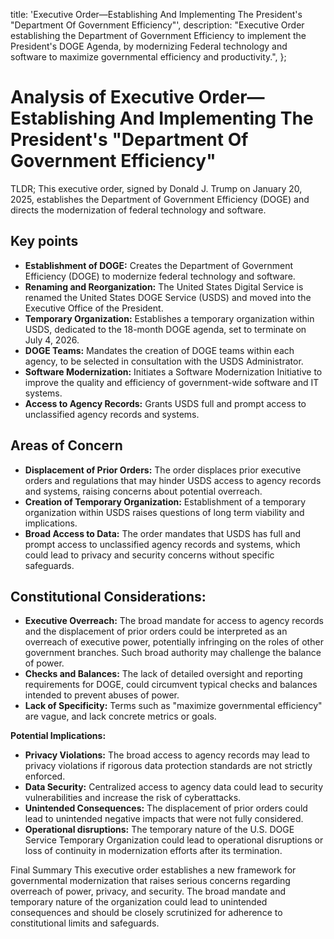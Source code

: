   title:
    'Executive Order—Establishing And Implementing The President\'s "Department Of Government Efficiency"',
  description:
    "Executive Order establishing the Department of Government Efficiency to implement the President's DOGE Agenda, by modernizing Federal technology and software to maximize governmental efficiency and productivity.",
};

# Analysis of Executive Order—Establishing And Implementing The President's "Department Of Government Efficiency"

TLDR; This executive order, signed by Donald J. Trump on January 20, 2025, establishes the Department of Government Efficiency (DOGE) and directs the modernization of federal technology and software.

## Key points

- **Establishment of DOGE:** Creates the Department of Government Efficiency (DOGE) to modernize federal technology and software.
- **Renaming and Reorganization:** The United States Digital Service is renamed the United States DOGE Service (USDS) and moved into the Executive Office of the President.
- **Temporary Organization:** Establishes a temporary organization within USDS, dedicated to the 18-month DOGE agenda, set to terminate on July 4, 2026.
- **DOGE Teams:** Mandates the creation of DOGE teams within each agency, to be selected in consultation with the USDS Administrator.
- **Software Modernization:** Initiates a Software Modernization Initiative to improve the quality and efficiency of government-wide software and IT systems.
- **Access to Agency Records:** Grants USDS full and prompt access to unclassified agency records and systems.

## Areas of Concern

- **Displacement of Prior Orders:** The order displaces prior executive orders and regulations that may hinder USDS access to agency records and systems, raising concerns about potential overreach.
- **Creation of Temporary Organization:** Establishment of a temporary organization within USDS raises questions of long term viability and implications.
- **Broad Access to Data:** The order mandates that USDS has full and prompt access to unclassified agency records and systems, which could lead to privacy and security concerns without specific safeguards.

## Constitutional Considerations:

- **Executive Overreach:** The broad mandate for access to agency records and the displacement of prior orders could be interpreted as an overreach of executive power, potentially infringing on the roles of other government branches. Such broad authority may challenge the balance of power.
- **Checks and Balances:** The lack of detailed oversight and reporting requirements for DOGE, could circumvent typical checks and balances intended to prevent abuses of power.
- **Lack of Specificity:** Terms such as "maximize governmental efficiency" are vague, and lack concrete metrics or goals.

**Potential Implications:**

- **Privacy Violations:** The broad access to agency records may lead to privacy violations if rigorous data protection standards are not strictly enforced.
- **Data Security:** Centralized access to agency data could lead to security vulnerabilities and increase the risk of cyberattacks.
- **Unintended Consequences:** The displacement of prior orders could lead to unintended negative impacts that were not fully considered.
- **Operational disruptions:** The temporary nature of the U.S. DOGE Service Temporary Organization could lead to operational disruptions or loss of continuity in modernization efforts after its termination.

Final Summary
This executive order establishes a new framework for governmental modernization that raises serious concerns regarding overreach of power, privacy, and security. The broad mandate and temporary nature of the organization could lead to unintended consequences and should be closely scrutinized for adherence to constitutional limits and safeguards.
